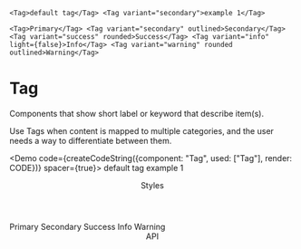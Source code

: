 
`
      <Tag>default tag</Tag>
      <Tag variant="secondary">example 1</Tag>
`

`
      <Tag>Primary</Tag>
      <Tag variant="secondary" outlined>Secondary</Tag>
      <Tag variant="success" rounded>Success</Tag>
      <Tag variant="info" light={false}>Info</Tag>
      <Tag variant="warning" rounded outlined>Warning</Tag>
`

# Tag

Components that show short label or keyword that describe item(s).

Use Tags when content is mapped to multiple categories, and the user needs a way to differentiate between them.

<Demo code={createCodeString({component: "Tag", used: ["Tag"], render: CODE})} spacer={true}>
    <Tag>default tag</Tag>
    <Tag variant="secondary">example 1</Tag>
</Demo>

<Header anchor as="h2">Styles</Header>
<Demo code={createCodeString({component: "Tag", used: ["Tag"], render: CODE_ALT})} spacer={true}>
    <Tag>Primary</Tag>
    <Tag variant="secondary" outlined>Secondary</Tag>
    <Tag variant="success" rounded>Success</Tag>
    <Tag variant="info" light={false}>Info</Tag>
    <Tag variant="warning" rounded outlined>Warning</Tag>
</Demo>

<Header anchor as="h2">API</Header>
<ApiTable api={TagApi} />